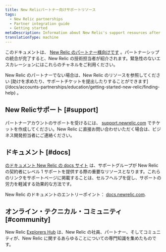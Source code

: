 ```yaml
---
title: New Relicパートナー向けサポートリソース
tags:
  - New Relic partnerships
  - Partner integration guide
  - Getting started
metaDescription: Information about New Relic's support resources after the partner integration is completed.
translationType: machine
---
```


このドキュメントは、 [New Relic のパートナー様向けです](/docs/new-relic-partnerships/partner-integration-guide/partner-account-maintenance/partnership-accounts-users-subscriptions) 。パートナーシップの統合が完了すると、New Relic の技術担当者が紹介されます。緊急性のないエスカレーションにはこれらのチャネルをご利用ください。

<Callout variant="tip">
  New Relic のパートナーでない場合は、New Relic のリソースを参照してください [助けを求めたり、サポートチケットを提出したりすることができます](/docs/accounts-partnerships/education/getting-started-new-relic/finding-help) 。
</Callout>

## New Relicサポート [#support]

パートナーアカウントのサポートを受けるには、 [support.newrelic.com](https://support.newrelic.com/) でチケットを作成してください。New Relic に直接お問い合わせいただく場合は、ビジネス開発担当者にご連絡ください。

## ドキュメント [#docs]

[のドキュメント New Relic の docs サイト](https://docs.newrelic.com) は、サポートグループが New Relic の契約者にレベル 1 サポートを提供する際の重要なリソースとなります。これらのリンクをサポートページに掲載することは、セルフヘルプを促し、サポートの労力を軽減する効果的な方法です。

New Relic のドキュメントのエントリーポイント： [docs.newrelic.com](https://docs.newrelic.com).

## オンライン・テクニカル・コミュニティ [#community]

New Relic [Explorers Hub](https://discuss.newrelic.com/categories) は、New Relic の社員、パートナー、そしてコミュニティが、New Relic に関するあらゆることについての専門知識を集めたものです。